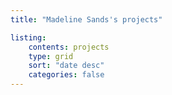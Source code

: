 ```yaml
---
title: "Madeline Sands's projects"

listing:
    contents: projects
    type: grid
    sort: "date desc"
    categories: false
---
```

